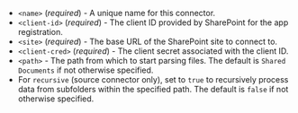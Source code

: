 - `<name>` (_required_) - A unique name for this connector.
- `<client-id>` (_required_) - The client ID provided by SharePoint for the app registration.
- `<site>` (_required_) - The base URL of the SharePoint site to connect to.
- `<client-cred>` (_required_) - The client secret associated with the client ID.
- `<path>` - The path from which to start parsing files. The default is `Shared Documents` if not otherwise specified.
- For `recursive` (source connector only), set to `true` to recursively process data from subfolders within the specified path. The default is `false` if not otherwise specified.